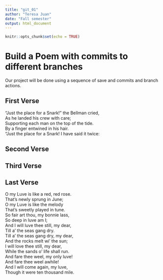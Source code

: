 ```yaml
---
title: "git_01"
author: "Teresa Juan"
date: "Fall semester"
output: html_document
---
```


```r
knitr::opts_chunk$set(echo = TRUE)
```
# Build a Poem with commits to different branches
Our project will be done using a sequence of save and commits and branch actions.
<!-- Do not modify or change any text in "!--" bracketed areas such as this --- these are instructions to
you, if you change any of this the git program will notice it and compromise your git merging strategy !-->

## First Verse 
<!--Put the first five lines of a poem by Lewis Carrol in this section!-->

"Just the place for a Snark!" the Bellman cried,     
   As he landed his crew with care;    
Supporting each man on the top of the tide.     
   By a finger entwined in his hair.      
"Just the place for a Snark! I have said it twice:   

## Second Verse
<!--Put the first five lines of a poem by Robert Frost here!-->


## Third Verse
<!--Put the first two verses of The Walrus and the Carpenter here!-->

## Last Verse
<!--Put a short poem of your choice 8-20 lines,here!-->

O my Luve is like a red, red rose.   
   That’s newly sprung in June;    
O my Luve is like the melody    
   That’s sweetly played in tune.   
So fair art thou, my bonnie lass,    
   So deep in luve am I;    
And I will luve thee still, my dear,    
   Till a’ the seas gang dry.    
Till a’ the seas gang dry, my dear,    
   And the rocks melt wi’ the sun;    
I will love thee still, my dear,    
   While the sands o’ life shall run.    
And fare thee weel, my only luve!    
   And fare thee weel awhile!    
And I will come again, my luve,    
   Though it were ten thousand mile.  
   